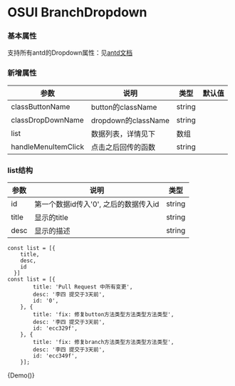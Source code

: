 
<Meta title="OSUI-BranchDropdown" component={Demo} />

# OSUI BranchDropdown

### 基本属性

支持所有antd的Dropdown属性：见[antd文档](https://ant.design/components/dropdown-cn/)

### 新增属性

| 参数 | 说明 | 类型 | 默认值 
| --- | --- | --- | --- | 
| classButtonName | button的className | string |  | 
| classDropDownName | dropdown的className | string |  | 
| list | 数据列表，详情见下 | 数组 |  | 
| handleMenuItemClick | 点击之后回传的函数 | string |  | 



### list结构

| 参数 | 说明 | 类型 |
| --- | --- | --- | 
| id | 第一个数据id传入'0', 之后的数据传入id | string | 
| title | 显示的title | string | 
| desc | 显示的描述 | string | 

```
const list = [{
    title,
    desc,
    id
  }]
const list = [{
        title: 'Pull Request 中所有变更',
        desc: '李四 提交于3天前',
        id: '0',
    }, {
        title: 'fix: 修复button方法类型方法类型方法类型',
        desc: '李四 提交于3天前',
        id: 'ecc329f',
    }, {
        title: 'fix: 修复branch方法类型方法类型方法类型',
        desc: '李四 提交于3天前',
        id: 'ecc349f',
    }];
```

<Preview>
  <Story name="Demo">
        {Demo()}
  </Story>
</Preview>
